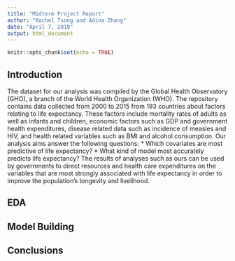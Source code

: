 ```yaml
---
title: "Midterm Project Report"
author: "Rachel Tsong and Adina Zhang"
date: "April 7, 2019"
output: html_document
---
```


```r
knitr::opts_chunk$set(echo = TRUE)
```

## Introduction

The dataset for our analysis was compiled by the Global Health Observatory (GHO), a branch of the World Health Organization (WHO). The repository contains data collected from 2000 to 2015 from 193 countries about factors relating to life expectancy. These factors include mortality rates of adults as well as infants and children, economic factors such as GDP and government health expenditures, disease related data such as incidence of measles and HIV, and health related variables such as BMI and alcohol consumption. Our analysis aims answer the following questions:
* Which covariates are most predictive of life expectancy?
* What kind of model most accurately predicts life expectancy?
The results of analyses such as ours can be used by governments to direct resources and health care expenditures on the variables that are most strongly associated with life expectancy in order to improve the population’s longevity and livelihood.


## EDA

## Model Building

## Conclusions